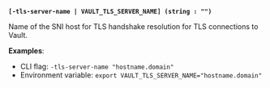 <a id="global-tls-server-name" />

**`[-tls-server-name | VAULT_TLS_SERVER_NAME] (string : "")`**

Name of the SNI host for TLS handshake resolution for TLS connections to Vault.

**Examples**:

- CLI flag: `-tls-server-name "hostname.domain"`
- Environment variable: `export VAULT_TLS_SERVER_NAME="hostname.domain"`

